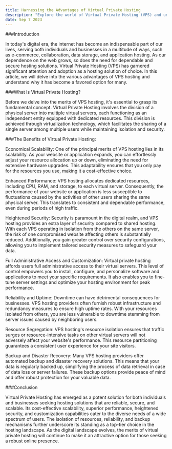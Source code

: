 ```yaml
---
title: Harnessing the Advantages of Virtual Private Hosting
description: "Explore the world of Virtual Private Hosting (VPS) and uncover the myriad benefits that have made it the go-to choice for individuals and businesses alike. Discover how VPS hosting offers cost-effective scalability, enhanced performance, heightened security, and full customization options."
date: Sep 7 2023
---
```


###Introduction

In today's digital era, the internet has become an indispensable part of our lives, serving both individuals and businesses in a multitude of ways, such as e-commerce, collaboration, data storage, and application hosting. As our dependence on the web grows, so does the need for dependable and secure hosting solutions. Virtual Private Hosting (VPS) has garnered significant attention and adoption as a hosting solution of choice. In this article, we will delve into the various advantages of VPS hosting and understand why it has become a favored option for many.

###What Is Virtual Private Hosting?

Before we delve into the merits of VPS hosting, it's essential to grasp its fundamental concept. Virtual Private Hosting involves the division of a physical server into multiple virtual servers, each functioning as an independent entity equipped with dedicated resources. This division is achieved through virtualization technology, which facilitates the sharing of a single server among multiple users while maintaining isolation and security.

###The Benefits of Virtual Private Hosting:

Economical Scalability:
One of the principal merits of VPS hosting lies in its scalability. As your website or application expands, you can effortlessly adjust your resource allocation up or down, eliminating the need for extensive hardware upgrades. This adaptability ensures that you only pay for the resources you use, making it a cost-effective choice.

Enhanced Performance:
VPS hosting allocates dedicated resources, including CPU, RAM, and storage, to each virtual server. Consequently, the performance of your website or application is less susceptible to fluctuations caused by the activities of other users sharing the same physical server. This translates to consistent and dependable performance, even during periods of high traffic.

Heightened Security:
Security is paramount in the digital realm, and VPS hosting provides an extra layer of security compared to shared hosting. With each VPS operating in isolation from the others on the same server, the risk of one compromised website affecting others is substantially reduced. Additionally, you gain greater control over security configurations, allowing you to implement tailored security measures to safeguard your data.

Full Administrative Access and Customization:
Virtual private hosting affords users full administrative access to their virtual servers. This level of control empowers you to install, configure, and personalize software and applications to meet your specific requirements. It also enables you to fine-tune server settings and optimize your hosting environment for peak performance.

Reliability and Uptime:
Downtime can have detrimental consequences for businesses. VPS hosting providers often furnish robust infrastructure and redundancy measures to ensure high uptime rates. With your resources isolated from others, you are less vulnerable to downtime stemming from server issues caused by neighboring users.

Resource Segregation:
VPS hosting's resource isolation ensures that traffic surges or resource-intensive tasks on other virtual servers will not adversely affect your website's performance. This resource partitioning guarantees a consistent user experience for your site visitors.

Backup and Disaster Recovery:
Many VPS hosting providers offer automated backup and disaster recovery solutions. This means that your data is regularly backed up, simplifying the process of data retrieval in case of data loss or server failures. These backup options provide peace of mind and offer robust protection for your valuable data.

###Conclusion

Virtual Private Hosting has emerged as a potent solution for both individuals and businesses seeking hosting solutions that are reliable, secure, and scalable. Its cost-effective scalability, superior performance, heightened security, and customization capabilities cater to the diverse needs of a wide spectrum of users. The isolation of resources, reliability, and backup mechanisms further underscore its standing as a top-tier choice in the hosting landscape. As the digital landscape evolves, the merits of virtual private hosting will continue to make it an attractive option for those seeking a robust online presence.
